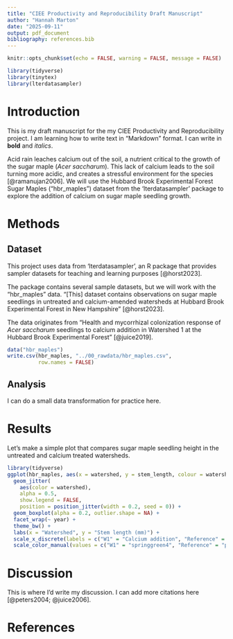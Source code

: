 ```yaml
---
title: "CIEE Productivity and Reproducibility Draft Manuscript"
author: "Hannah Marton"
date: "2025-09-11"
output: pdf_document
bibliography: references.bib
---
```


```r
knitr::opts_chunk$set(echo = FALSE, warning = FALSE, message = FALSE)
```

```r
library(tidyverse)
library(tinytex)
library(lterdatasampler)
```

# Introduction

This is my draft manuscript for the my CIEE Productivity and Reproducibility project. I am learning how to write text in "Markdown" format. I can write in **bold** and *italics*.

Acid rain leaches calcium out of the soil, a nutrient critical to the growth of the sugar maple (*Acer saccharum*). This lack of calcium leads to the soil turning more acidic, and creates a stressful environment for the species [@ramanujan2006]. We will use the Hubbard Brook Experimental Forest Sugar Maples ("hbr_maples") dataset from the 'lterdatasampler' package to explore the addition of calcium on sugar maple seedling growth.

# Methods

## Dataset

This project uses data from 'lterdatasampler', an R package that provides sampler datasets for teaching and learning purposes [@horst2023].

The package contains several sample datasets, but we will work with the "hbr_maples" data. "[This] dataset contains observations on sugar maple seedlings in untreated and calcium-amended watersheds at Hubbard Brook Experimental Forest in New Hampshire" [@horst2023].

The data originates from "Health and mycorrhizal colonization response of *Acer saccharum* seedlings to calcium addition in Watershed 1 at the Hubbard Brook Experimental Forest" [@juice2019].

```r
data("hbr_maples")
write.csv(hbr_maples, "../00_rawdata/hbr_maples.csv",
          row.names = FALSE)
```

## Analysis

I can do a small data transformation for practice here.

\newpage

# Results

Let's make a simple plot that compares sugar maple seedling height in the untreated and calcium treated watersheds.

```r
library(tidyverse)
ggplot(hbr_maples, aes(x = watershed, y = stem_length, colour = watershed)) +
  geom_jitter(
    aes(color = watershed),
    alpha = 0.5,
    show.legend = FALSE,
    position = position_jitter(width = 0.2, seed = 0)) +  
  geom_boxplot(alpha = 0.2, outlier.shape = NA) +     
  facet_wrap(~ year) +
  theme_bw() +
  labs(x = "Watershed", y = "Stem length (mm)") +
  scale_x_discrete(labels = c("W1" = "Calcium addition", "Reference" = "Reference")) +
  scale_color_manual(values = c("W1" = "springgreen4", "Reference" = "peachpuff4")) 
```

# Discussion

This is where I'd write my discussion. I can add more citations here [@peters2004; @juice2006].

\newpage
# References
